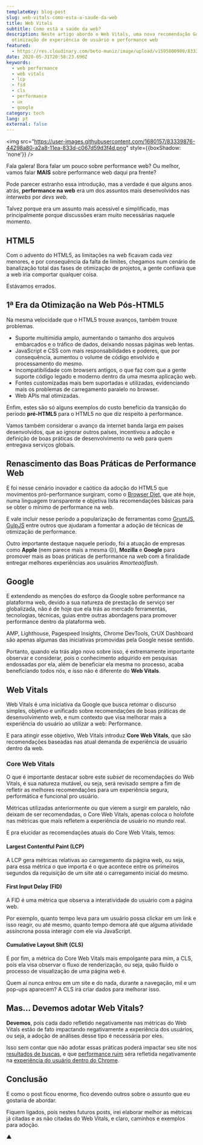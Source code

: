 ```yaml
---
templateKey: blog-post
slug: web-vitals-como-esta-a-saude-da-web
title: Web Vitals
subtitle: Como está a saúde da web?
description: Neste artigo abordo o Web Vitals, uma nova recomendação Google para
  otimização de experiência de usuário e performance web
featured:
  - https://res.cloudinary.com/beto-muniz/image/upload/v1595800909/83339876-44298a80-a2a8-11ea-833d-c067d59d3f4d_pdkymj.png
date: 2020-05-31T20:58:23.696Z
keywords:
  - web performance
  - web vitals
  - lcp
  - fid
  - cls
  - performance
  - ux
  - google
category: tech
lang: pt
external: false
---
```


<img src="https://user-images.githubusercontent.com/1680157/83339876-44298a80-a2a8-11ea-833d-c067d59d3f4d.png" style={{boxShadow: 'none'}} />

Fala galera! Bora falar um pouco sobre performance web? Ou melhor, vamos falar **MAIS** sobre performance web daqui pra frente?

Pode parecer estranho essa introdução, mas a verdade é que alguns anos atrás, **performance na web** era um dos assuntos mais desenvolvidos nas _interwebs_ por _devs web_.

Talvez porque era um assunto mais acessível e simplificado, mas principalmente porque discussões eram muito necessárias naquele momento.

## HTML5

Com o advento do HTML5, as limitações na web ficavam cada vez menores, e por consequência da falta de limites, chegamos num cenário de banalização total das fases de otimização de projetos, a gente confiava que a web iria comportar qualquer coisa.

Estávamos errados.

## 1ª Era da Otimização na Web Pós-HTML5

Na mesma velocidade que o HTML5 trouxe avanços, também trouxe problemas.

- Suporte multimídia amplo, aumentando o tamanho dos arquivos embarcados e o tráfico de dados, deixando nossas páginas web lentas.
- JavaScript e CSS com mais responsabilidades e poderes, que por consequência, aumentou o volume de código envolvido e processamento do mesmo.
- Incompatibilidade com browsers antigos, o que faz com que a gente suporte código legado e moderno dentro da uma mesma aplicação web.
- Fontes customizadas mais bem suportadas e utilizadas, evidenciando mais os problemas de carregamento paralelo no browser.
- Web APIs mal otimizadas.

Enfim, estes são só alguns exemplos do custo benefício da transição do período **pré-HTML5** para o HTML5 no que diz respeito à performance.

Vamos também considerar o avanço da internet banda larga em países desenvolvidos, que ao ignorar outros países, incentivou a adoção e definição de boas práticas de desenvolvimento na web para quem entregava serviços globais.

## Renascimento das Boas Práticas de Performance Web

E foi nesse cenário inovador e caótico da adoção do HTML5 que movimentos pró-performance surgiram, como o [Browser Diet](https://browserdiet.com/), que até hoje, numa linguagem transparente e objetiva lista recomendações básicas para se obter o mínimo de performance na web.

E vale incluir nesse período a popularização de ferramentas como [GruntJS](https://gruntjs.com/), [GulpJS](https://gulpjs.com/) entre outros que ajudaram a fomentar a adoção de técnicas de otimização de performance.

Outro importante destaque naquele período, foi a atuação de empresas como **Apple** (nem parece mais a mesma ☹️), **Mozilla** e **Google** para promover mais as boas práticas de performance na web com a finalidade entregar melhores experiências aos usuários _#morteaoflash_.

## Google

E extendendo as menções do esforço da Google sobre performance na plataforma web, devido a sua natureza de prestação de serviço ser globalizada, não é de hoje que ela trás ao mercado ferramentas, tecnologias, técnicas, guias entre outras abordagens para promover performance dentro da plataforma web.

AMP, Lighthouse, Pagespeed Insights, Chrome DevTools, CrUX Dashboard são apenas algumas das iniciativas promovidas pela Google nesse sentido.

Portanto, quando ela trás algo novo sobre isso, é extremamente importante observar e considerar, pois o conhecimento adquirido em pesquisas endossadas por ela, além de beneficiar ela mesma no processo, acaba beneficiando todos nós, e isso não é diferente do **Web Vitals**.

## Web Vitals

Web Vitals é uma iniciativa da Google que busca retomar o discurso simples, objetivo e unificado sobre recomendações de boas práticas de desenvolvimento web, e num contexto que visa melhorar mais a experiência do usuário ao utilizar a web: Performance.

E para atingir esse objetivo, Web Vitals introduz **Core Web Vitals**, que são recomendações baseadas nas atual demanda de experiência de usuário dentro da web.

### Core Web Vitals

O que é importante destacar sobre este _subset_ de recomendações do Web Vitals, é sua natureza mutável, ou seja, será revisado sempre a fim de refletir as melhores recomendações para um experiência segura, performática e funcional pro usuário.

Métricas utilizadas anteriormente ou que vierem a surgir em paralelo, não deixam de ser recomendadas, o Core Web Vitals, apenas coloca o holofote nas métricas que mais refletem a experiência de usuário no mundo real.

E pra elucidar as recomendações atuais do Core Web Vitals, temos:

#### Largest Contentful Paint (LCP)

A LCP gera métricas relativas ao carregamento da página web, ou seja, para essa métrica o que importa é o que acontece entre os primeiros segundos da requisição de um site até o carregamento inicial do mesmo.

#### First Input Delay (FID)

A FID é uma métrica que observa a interatividade do usuário com a página web.

Por exemplo, quanto tempo leva para um usuário possa clickar em um link e isso reagir, ou até mesmo, quanto tempo demora até que alguma atividade assíncrona possa interagir com ele via JavaScript.

#### Cumulative Layout Shift (CLS)

E por fim, a métrica do Core Web Vitals mais empolgante para mim, a CLS, pois ela visa observar o fluxo de renderização, ou seja, quão fluído o processo de visualização de uma página web é.

Quem aí nunca entrou em um site e do nada, durante a navegação, mil e um pop-ups aparecem? A CLS irá criar dados para melhorar isso.

## Mas… Devemos adotar Web Vitals?

**Devemos**, pois cada dado refletido negativamente nas métricas do Web Vitals estão de fato impactando negativamente a experiência dos usuários, ou seja, a adoção de análises desse tipo é necessária por eles.

Isso sem contar que não adotar essas práticas poderá impactar seu site nos [resultados de buscas](https://venturebeat.com/2020/05/28/google-search-ranking-factor-web-vitals-2021/), e que [performance ruim](https://twitter.com/addyosmani/status/1263983302181969920?s=21) séra refletida negativamente na [experiência do usuário dentro do Chrome](https://techcrunch.com/2019/11/11/google-chrome-to-identify-and-label-slow-websites/).

## Conclusão

E como o post ficou enorme, fico devendo outros sobre o assunto que eu gostaria de abordar.

Fiquem ligados, pois nestes futuros posts, irei elaborar melhor as métricas já citadas e as não citadas do Web Vitals, e claro, caminhos e exemplos para adoção.

▲
